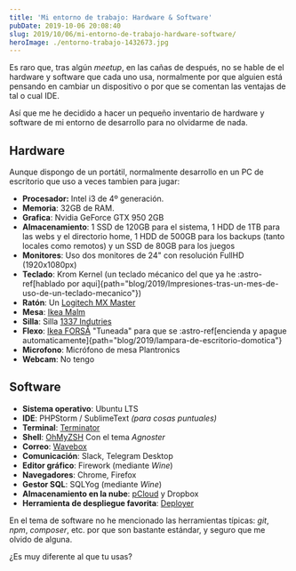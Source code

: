 ```yaml
---
title: 'Mi entorno de trabajo: Hardware & Software'
pubDate: 2019-10-06 20:08:40
slug: 2019/10/06/mi-entorno-de-trabajo-hardware-software/
heroImage: ./entorno-trabajo-1432673.jpg
---
```


Es raro que, tras algún _meetup_, en las cañas de después, no se hable de el hardware y software que cada uno usa, normalmente por que alguien está pensando en cambiar un dispositivo o por que se comentan las ventajas de tal o cual IDE.

Así que me he decidido a hacer un pequeño inventario de hardware y software de mi entorno de desarrollo para no olvidarme de nada.

## Hardware

Aunque dispongo de un portátil, normalmente desarrollo en un PC de escritorio que uso a veces tambien para jugar:

- **Procesador:** Intel i3 de 4º generación.
- **Memoria**: 32GB de RAM.
- **Grafica**: Nvidia GeForce GTX 950 2GB
- **Almacenamiento**: 1 SSD de 120GB para el sistema, 1 HDD de 1TB para las webs y el directorio home, 1 HDD de 500GB para los backups (tanto locales como remotos) y un SSD de 80GB para los juegos
- **Monitores**: Uso dos monitores de 24" con resolución FullHD (1920x1080px)
- **Teclado**: Krom Kernel (un teclado mécanico del que ya he
  :astro-ref[hablado por aqui]{path="blog/2019/Impresiones-tras-un-mes-de-uso-de-un-teclado-mecanico"})
- **Ratón**: Un [Logitech MX Master](https://www.amazon.es/Logitech-MX-Master-inal%C3%A1mbrico-Bluetooth/dp/B00ULNAOMA)
- **Mesa**: [Ikea Malm](https://www.ikea.com/es/es/p/malm-escritorio-blanco-60214159/)
- **Silla**: Silla [1337 Indutries](https://1337industries.com/producto/silla-gaming-1337-industries-gc757sp-bl-azul/)
- **Flexo**: [Ikea FORSÅ](https://www.ikea.com/es/es/p/forsa-lampara-flexo-trabajo-niquelado-80146763/) "Tuneada" para que se
  :astro-ref[encienda y apague automaticamente]{path="blog/2019/lampara-de-escritorio-domotica"}
- **Microfono**: Micrófono de mesa Plantronics
- **Webcam**: No tengo

## Software

- **Sistema operativo**: Ubuntu LTS
- **IDE**: PHPStorm / SublimeText _(para cosas puntuales)_
- **Terminal**: [Terminator](https://terminator-gtk3.readthedocs.io/en/latest/)
- **Shell**: [OhMyZSH](https://ohmyz.sh/) Con el tema _Agnoster_
- **Correo**: [Wavebox](https://wavebox.io/)
- **Comunicación**: Slack, Telegram Desktop
- **Editor gráfico**: Firework (mediante _Wine_)
- **Navegadores**: Chrome, Firefox
- **Gestor SQL**: SQLYog (mediante _Wine_)
- **Almacenamiento en la nube**: [pCloud](https://pcloud.com) y Dropbox
- **Herramienta de despliegue favorita**: [Deployer](https://deployer.org/)

En el tema de software no he mencionado las herramientas típicas: _git_, _npm_, _composer_, etc. por que son bastante estándar, y seguro que me olvido de alguna.

¿Es muy diferente al que tu usas?

